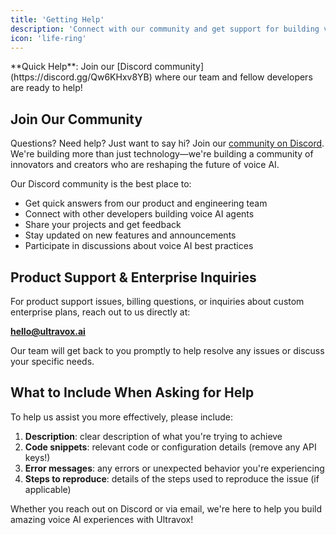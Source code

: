 ```yaml
---
title: 'Getting Help'
description: 'Connect with our community and get support for building voice AI agents'
icon: 'life-ring'
---
```

<Info>
**Quick Help**: Join our [Discord community](https://discord.gg/Qw6KHxv8YB) where our team and fellow developers are ready to help!
</Info>

## Join Our Community

Questions? Need help? Just want to say hi? Join our [community on Discord](https://discord.gg/Qw6KHxv8YB). We're building more than just technology—we're building a community of innovators and creators who are reshaping the future of voice AI.

Our Discord community is the best place to:
- Get quick answers from our product and engineering team
- Connect with other developers building voice AI agents
- Share your projects and get feedback
- Stay updated on new features and announcements
- Participate in discussions about voice AI best practices

## Product Support & Enterprise Inquiries

For product support issues, billing questions, or inquiries about custom enterprise plans, reach out to us directly at:

**hello@ultravox.ai**

Our team will get back to you promptly to help resolve any issues or discuss your specific needs.

## What to Include When Asking for Help

To help us assist you more effectively, please include:

1. **Description**: clear description of what you're trying to achieve
1. **Code snippets**: relevant code or configuration details (remove any API keys!)
1. **Error messages**: any errors or unexpected behavior you're experiencing
1. **Steps to reproduce**: details of the steps used to reproduce the issue (if applicable)

Whether you reach out on Discord or via email, we're here to help you build amazing voice AI experiences with Ultravox!
